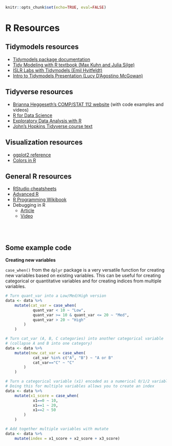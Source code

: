 ```r
knitr::opts_chunk$set(echo=TRUE, eval=FALSE)
```


# R Resources {-}

## Tidymodels resources {-}

- [Tidymodels package documentation](https://www.tidymodels.org/)
- [Tidy Modeling with R textbook (Max Kuhn and Julia Silge)](https://www.tmwr.org/)
- [ISLR Labs with Tidymodels (Emil Hvitfeldt)](https://emilhvitfeldt.github.io/ISLR-tidymodels-labs/)
- [Intro to Tidymodels Presentation (Lucy D'Agostino McGowan)](https://sta-363-s20.lucymcgowan.com/slides/12-tidymodels.html#1)

## Tidyverse resources {-}

- [Brianna Heggeseth's COMP/STAT 112 website](https://bcheggeseth.github.io/112_fall_2023/) (with code examples and videos)
- [R for Data Science](https://r4ds.had.co.nz/)
- [Exploratory Data Analysis with R](https://bookdown.org/rdpeng/exdata/)
- [John's Hopkins Tidyverse course text](https://jhudatascience.org/tidyversecourse/index.html)

## Visualization resources {-}

- [ggplot2 reference](http://ggplot2.tidyverse.org/reference/)
- [Colors in R](http://www.stat.columbia.edu/~tzheng/files/Rcolor.pdf)


## General R resources {-}

- [RStudio cheatsheets](https://posit.co/resources/cheatsheets/)
- [Advanced R](https://adv-r.hadley.nz/)
- [R Programming Wikibook](http://en.wikibooks.org/wiki/R_Programming)
- Debugging in R
    - [Article](https://support.posit.co/hc/en-us/articles/205612627-Debugging-with-RStudio)
    - [Video](https://vimeo.com/99375765)
    

<br><br>

## Some example code {-}

**Creating new variables**

`case_when()` from the `dplyr` package is a very versatile function for creating new variables based on existing variables. This can be useful for creating categorical or quantitative variables and for creating indices from multiple variables.

```r
# Turn quant_var into a Low/Med/High version
data <- data %>%
    mutate(cat_var = case_when(
            quant_var < 10 ~ "Low",
            quant_var >= 10 & quant_var <= 20 ~ "Med",
            quant_var > 20 ~ "High"
        )
    )

# Turn cat_var (A, B, C categories) into another categorical variable
# (collapse A and B into one category)
data <- data %>%
    mutate(new_cat_var = case_when(
            cat_var %in% c("A", "B") ~ "A or B"
            cat_var=="C" ~ "C"
        )
    )

# Turn a categorical variable (x1) encoded as a numerical 0/1/2 variable into a different quantitative variable
# Doing this for multiple variables allows you to create an index
data <- data %>%
    mutate(x1_score = case_when(
            x1==0 ~ 10,
            x1==1 ~ 20,
            x1==2 ~ 50
        )
    )

# Add together multiple variables with mutate
data <- data %>%
    mutate(index = x1_score + x2_score + x3_score)
```


